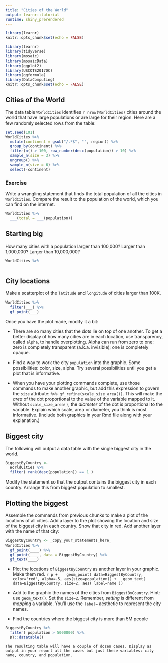 ```yaml
---
title: "Cities of the World"
output: learnr::tutorial
runtime: shiny_prerendered
---
```


```r
library(learnr)
knitr::opts_chunk$set(echo = FALSE)
```

```r
library(learnr)
library(tidyverse)
library(mosaic)
library(mosaicData)
library(ggplot2)
library(USCOTS2017DC)
library(ggformula)
library(DataComputing)
knitr::opts_chunk$set(echo = FALSE)
```

## Cities of the World

The data table `WorldCities` identifies `r nrow(WorldCities)` cities around the world that have large populations or are large for their region. Here are a few randomly selected rows from the table:

```r
set.seed(101)
WorldCities %>%
  mutate(continent = gsub("/.*$", "", region)) %>%
  group_by(continent) %>%
  filter(n() > 100, row_number(desc(population)) > 10) %>%
  sample_n(size = 3) %>%
  ungroup() %>%
  sample_n(size = 6) %>%
  select(-continent)
```

### Exercise

Write a wrangling statement that finds the total population of all the cities in `WorldCities`. Compare the result to the population of the world, which you can find on the internet.

```r
WorldCities %>%
  ___(total = ___(population))
```

## Starting big

How many cities with a population larger than 100,000? Larger than 1,000,000? Larger than 10,000,000?

```r
WorldCities %>%
  
```

## City locations

Make a scatterplot of the `latitude` and `longitude` of cities larger than 100K.
    
```r
WorldCities %>%
  filter(___) %>%
  gf_point(___)
```
    
Once you have the plot made, modify it a bit:

* There are so many cities that the dots lie on top of one another. To get a better display of how many cities are in each location, use transparency, called `alpha`, to handle overplotting.  Alpha can run from zero to one: zero is completely transparent (a.k.a. invisible); one is completely opaque.
  
* Find a way to work the city `population` into the graphic. Some possibilities: color, size, alpha. Try several possibilities until you get a plot that is informative.
    
* When you have your plotting commands complete, use those commands to make another graphic, but add this expression to govern the `size` attribute: `%>% gf_refine(scale_size_area())`.  This will make the *area* of the dot proportional to the value of the variable mapped to it.  Without `scale_size_area()`, the *diameter* of the dot is proportional to the variable.  Explain which scale, area or diameter, you think is most informative.  (Include both graphics in your Rmd file along with your explanation.)

## Biggest city

The following will output a data table with the single biggest city in the world.
```r
BiggestByCountry <- 
  WorldCities %>% 
  filter( rank(desc(population)) == 1 )
```

Modify the statement so that the output contains the biggest city in each country. Arrange this from biggest population to smallest.

## Plotting the biggest

Assemble the commands from previous chunks to make a plot of the locations of all cities. Add a layer to the plot showing the location and size of the biggest city in each country. Show that city in red. Add another layer with the name of that city:




```r
BiggestByCountry <- _copy_your_statements_here_
WorldCities %>%
  gf_point(____) %>%
  gf_point(____, data = BiggestByCountry) %>%
  gf_text(____)


```

* Plot the locations of `BiggestByCountry` as another layer in your graphic.  Make them red. 
    ```r
p + 
  geom_point( data=BiggestByCountry, color='red', alpha=.5, aes(size=population)) +
  geom_text( data=BiggestByCountry, size=2, aes( label=name ))
```

* Add to the graphic the names of the cities from `BiggestByCountry`.  Hint: use `geom_text()`.  Set the `size=2`. Remember, *setting* is different from *mapping* a variable. You'll use the `label=` aesthetic to represent the city names.

* Find the countries where the biggest city is more than 5M people
```r
BiggestByCountry %>%
  filter( population > 5000000) %>%
  DT::datatable()
```
    The resulting table will have a couple of dozen cases. Display as output in your report all the cases but just these variables: city name, country, and population.


